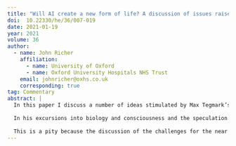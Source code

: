 ```yaml
---
title: "Will AI create a new form of life? A discussion of issues raised by 'Life 3.0: Being Human in the Age of Artificial Intelligence'"
doi:  10.22330/he/36/007-019
date: 2021-01-19
year: 2021
volume: 36
author:
  - name: John Richer
    affiliation:
      - name: University of Oxford
      - name: Oxford University Hospitals NHS Trust
    email: johnricher@oxhs.co.uk
    corresponding: true
tag: Commentary
abstract: |
  In this paper I discuss a number of ideas stimulated by Max Tegmark’s book, Life 3.0 . I hope they illustrate that a discussion between approaches in areas around computer science, AI and physics on the one hand, and biological thinking on the other can be fruitful. Essentially the book is strongest where AI and associated near future use are discussed. It is weakest when it moves into biological areas. But this is not a “keep off our patch” stance, but rather a desire to welcome these ideas from another intellectual approach and welcome the way they are usefully challenging.
  
  In his excursions into biology and consciousness and the speculation that AI might well create Life 3.0, Tegmark makes a number of errors. These include: a replicator is not clearly specified, he muddles goal directed behaviour with descriptions by function or consequence / end point, he makes some basic errors of logic including “affirming the consequent” (e.g., “if this is a dog, then it is an animal”, does NOT imply “this is an animal therefore it is a dog”), and failing to see that consciousness is ascribed not described and thereby seeing it as an entity which can be treated in the same way physical, publically observable, phenomena. Finally, he does not address the energy question: even if AI could achieve super intelligence, this silicon based system would likely consume so much energy as to be unsustainable. All this weakens his arguments.
  
  This is a pity because the discussion of the challenges for the near future which the development of AI poses, is valuable, interesting and useful and can stand by itself without his forays into Life 3.0.
---
```


